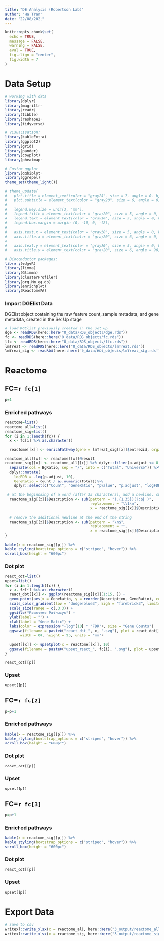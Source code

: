 ---
title: "DE Analysis (Robertson Lab)"
author: "Ha Tran"
date: "22/08/2021"
---

```{r setup, include=FALSE}
knitr::opts_chunk$set(
  echo = TRUE,
  message = FALSE,
  warning = FALSE,
  eval = TRUE,
  fig.align = "center",
  fig.width = 7
)
```

# Data Setup

```{r load libraries}
# working with data
library(dplyr)
library(magrittr)
library(readr)
library(tibble)
library(reshape2)
library(tidyverse)

# Visualisation:
library(kableExtra)
library(ggplot2)
library(grid)
library(pander)
library(cowplot)
library(pheatmap)

# Custom ggplot
library(ggbiplot)
library(ggrepel)
theme_set(theme_light())

# theme_update(
#   plot.title = element_text(color = "gray20", size = 7, angle = 0, hjust = 0.5, vjust = .5, face = "bold"),
#   plot.subtitle = element_text(color = "gray20", size = 6, angle = 0, hjust = 0, vjust = .5, face = "plain"),
# 
#   legend.key.size = unit(3, 'mm'),
#   legend.title = element_text(color = "gray20", size = 5, angle = 0, hjust = 0.5, vjust = .5, face = "plain"),
#   legend.text = element_text(color = "gray20", size = 5, angle = 0, hjust = 0, vjust = .5, face = "plain"),
#   legend.box.margin = margin (0, -10, 0, -12),
# 
#   axis.text.x = element_text(color = "gray20", size = 5, angle = 0, hjust = .5, vjust = 0, face = "plain"),
#   axis.title.x = element_text(color = "gray20", size = 6, angle = 0, hjust = .5, vjust = 0, face = "plain"),
# 
#   axis.text.y = element_text(color = "gray20", size = 5, angle = 0, hjust = 1, vjust = 0.5, face = "plain"),
#   axis.title.y = element_text(color = "gray20", size = 6, angle = 90, hjust = .5, vjust = .5, face = "plain"))

# Bioconductor packages:
library(edgeR)
library(limma)
library(Glimma)
library(clusterProfiler)
library(org.Mm.eg.db)
library(enrichplot)
library(ReactomePA)
```

### Import DGElist Data

DGElist object containing the raw feature count, sample metadata, and gene metadata, created in the Set Up stage. 

```{r importData}
# load DGElist previously created in the set up
dge <- readRDS(here::here("0_data/RDS_objects/dge.rds"))
fc <- readRDS(here::here("0_data/RDS_objects/fc.rds"))
lfc <- readRDS(here::here("0_data/RDS_objects/lfc.rds"))
lmTreat <- readRDS(here::here("0_data/RDS_objects/lmTreat.rds"))
lmTreat_sig <- readRDS(here::here("0_data/RDS_objects/lmTreat_sig.rds"))
```

# Reactome {.tabset}

## FC=`r fc[1]` {.tabset}
```{r}
p=1
```

### Enriched pathways

```{r reactome}
reactome=list()
reactome_all=list()
reactome_sig=list()
for (i in 1:length(fc)) {
  x <- fc[i] %>% as.character()
  
  reactome[[x]] <- enrichPathway(gene = lmTreat_sig[[x]]$entrezid, organism = "mouse", pvalueCutoff = 0.05, pAdjustMethod = "fdr", readable = T)

reactome_all[[x]] <- reactome[[x]]@result
reactome_sig[[x]] <- reactome_all[[x]] %>% dplyr::filter(p.adjust <= 0.05) %>% 
  separate(col = BgRatio, sep = "/", into = c("Total", "Universe")) %>%
  dplyr::mutate(
    logFDR = -log(p.adjust, 10),
    GeneRatio = Count / as.numeric(Total))%>%
    dplyr::select(c("Count", "GeneRatio", "pvalue", "p.adjust", "logFDR", "qvalue", "Description", "geneID"))

 # at the beginnning of a word (after 35 characters), add a newline. shorten the y axis for dot plot 
  reactome_sig[[x]]$Description <- sub(pattern = "(.{1,35})(?:$| )", 
                                       replacement = "\\1\n", 
                                       x = reactome_sig[[x]]$Description)
  
  # remove the additional newline at the end of the string
  reactome_sig[[x]]$Description <- sub(pattern = "\n$", 
                                       replacement = "", 
                                       x = reactome_sig[[x]]$Description)
}
 
kable(x = reactome_sig[[p]]) %>%
kable_styling(bootstrap_options = c("striped", "hover")) %>% 
scroll_box(height = "600px")
```

### Dot plot

```{r dotplot}
react_dot=list()
upset=list()
for (i in 1:length(fc)) {
  x <- fc[i] %>% as.character()
  react_dot[[x]] <- ggplot(reactome_sig[[x]][1:15, ]) +
  geom_point(aes(x = GeneRatio, y = reorder(Description, GeneRatio), colour = logFDR, size = Count)) +
  scale_color_gradient(low = "dodgerblue3", high = "firebrick3", limits = c(0, NA)) +
  scale_size(range = c(.3,3)) +
  ggtitle("Reactome Pathways") +
  ylab(label = "") +
  xlab(label = "Gene Ratio") +
  labs(color = expression("-log"[10] * "FDR"), size = "Gene Counts")
  ggsave(filename = paste0("react_dot_", x, ".svg"), plot = react_dot[[x]], path = here::here("2_plots/reactome/"), 
       width = 88, height = 95, units = "mm")
  
  upset[[x]] <- upsetplot(x = reactome[[x]], 10)
  ggsave(filename = paste0("upset_react_", fc[i], ".svg"), plot = upset[[x]], path = here::here("2_plots/reactome/"))
}

react_dot[[p]]
```

### Upset

```{r}
upset[[p]]
```

## FC=`r fc[2]` {.tabset}

```{r}
p=p+1
```

### Enriched pathways

```{r}
kable(x = reactome_sig[[p]]) %>%
kable_styling(bootstrap_options = c("striped", "hover")) %>% 
scroll_box(height = "600px")
```

### Dot plot

```{r}
react_dot[[p]]
```

### Upset

```{r}
upset[[p]]
```



## FC=`r fc[3]` {.tabset}

```{r}
p=p+1
```

### Enriched pathways

```{r}
kable(x = reactome_sig[[p]]) %>%
kable_styling(bootstrap_options = c("striped", "hover")) %>% 
scroll_box(height = "600px")
```

### Dot plot

```{r}
react_dot[[p]]
```

### Upset

```{r}
upset[[p]]
```

# Export Data
```{r exportData}
# save to csv
writexl::write_xlsx(x = reactome_all, here::here("3_output/reactome_all.xlsx"))
writexl::write_xlsx(x = reactome_sig, here::here("3_output/reactome_sig.xlsx"))
```
